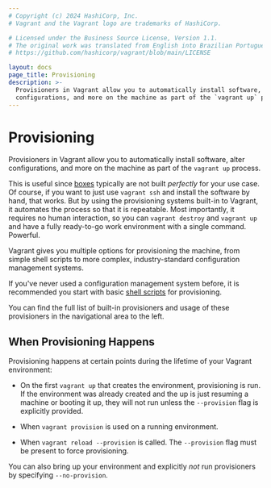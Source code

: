 ```yaml
---
# Copyright (c) 2024 HashiCorp, Inc.
# Vagrant and the Vagrant logo are trademarks of HashiCorp.

# Licensed under the Business Source License, Version 1.1.
# The original work was translated from English into Brazilian Portuguese.
# https://github.com/hashicorp/vagrant/blob/main/LICENSE

layout: docs
page_title: Provisioning
description: >-
  Provisioners in Vagrant allow you to automatically install software, alter
  configurations, and more on the machine as part of the `vagrant up` process.
---
```


# Provisioning

Provisioners in Vagrant allow you to automatically install software, alter configurations,
and more on the machine as part of the `vagrant up` process.

This is useful since [boxes](/vagrant/docs/boxes) typically are not
built _perfectly_ for your use case. Of course, if you want to just use
`vagrant ssh` and install the software by hand, that works. But by using
the provisioning systems built-in to Vagrant, it automates the process so
that it is repeatable. Most importantly, it requires no human interaction,
so you can `vagrant destroy` and `vagrant up` and have a fully ready-to-go
work environment with a single command. Powerful.

Vagrant gives you multiple options for provisioning the machine, from
simple shell scripts to more complex, industry-standard configuration
management systems.

If you've never used a configuration management system before, it is
recommended you start with basic [shell scripts](/vagrant/docs/provisioning/shell)
for provisioning.

You can find the full list of built-in provisioners and usage of these
provisioners in the navigational area to the left.

## When Provisioning Happens

Provisioning happens at certain points during the lifetime of your
Vagrant environment:

- On the first `vagrant up` that creates the environment, provisioning is run.
  If the environment was already created and the up is just resuming a machine
  or booting it up, they will not run unless the `--provision` flag is explicitly
  provided.

- When `vagrant provision` is used on a running environment.

- When `vagrant reload --provision` is called. The `--provision` flag must
  be present to force provisioning.

You can also bring up your environment and explicitly _not_ run provisioners
by specifying `--no-provision`.
